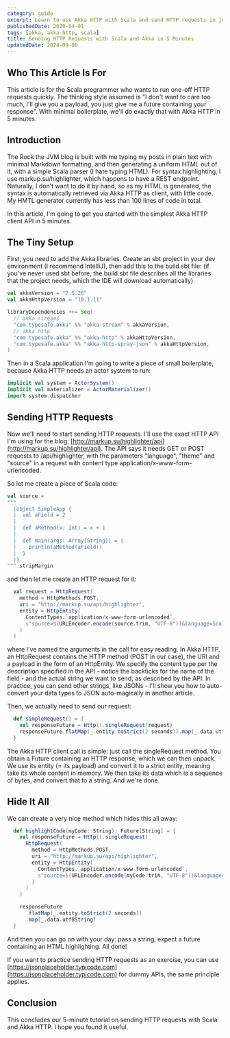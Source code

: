 ```yaml
---
category: guide
excerpt: Learn to use Akka HTTP with Scala and send HTTP requests in just a few minutes with the Akka HTTP server DSL
publishedDate: 2020-04-01
tags: [akka, akka-http, scala]
title: Sending HTTP Requests with Scala and Akka in 5 Minutes
updatedDate: 2024-09-06
---
```


## Who This Article Is For

This article is for the Scala programmer who wants to run one-off HTTP requests quickly. The thinking style assumed is "I don't want to care too much, I'll give you a payload, you just give me a future containing your response". With minimal boilerplate, we'll do exactly that with Akka HTTP in 5 minutes.

## Introduction

The Rock the JVM blog is built with me typing my posts in plain text with minimal Markdown formatting, and then generating a uniform HTML out of it, with a simple Scala parser (I hate typing HTML). For syntax highlighting, I use markup.su/highlighter, which happens to have a REST endpoint. Naturally, I don't want to do it by hand, so as my HTML is generated, the syntax is automatically retrieved via Akka HTTP as client, with little code. My HMTL generator currently has less than 100 lines of code in total.

In this article, I'm going to get you started with the simplest Akka HTTP client API in 5 minutes.

## The Tiny Setup

First, you need to add the Akka libraries. Create an sbt project in your dev environment (I recommend IntelliJ), then add this to the build.sbt file:
(if you've never used sbt before, the build.sbt file describes all the libraries that the project needs, which the IDE will download automatically)

```scala
val akkaVersion = "2.5.26"
val akkaHttpVersion = "10.1.11"

libraryDependencies ++= Seq(
  // akka streams
  "com.typesafe.akka" %% "akka-stream" % akkaVersion,
  // akka http
  "com.typesafe.akka" %% "akka-http" % akkaHttpVersion,
  "com.typesafe.akka" %% "akka-http-spray-json" % akkaHttpVersion,
)
```

Then in a Scala application I'm going to write a piece of small boilerplate, because Akka HTTP needs an actor system to run:

```scala
implicit val system = ActorSystem()
implicit val materializer = ActorMaterializer()
import system.dispatcher
```

## Sending HTTP Requests

Now we'll need to start sending HTTP requests. I'll use the exact HTTP API I'm using for the blog: [http://markup.su/highlighter/api](http://markup.su/highlighter/api). The API says it needs GET or POST requests to /api/highlighter, with the parameters "language", "theme" and "source" in a request with content type application/x-www-form-urlencoded.

So let me create a piece of Scala code:

```scala
val source =
"""
  |object SimpleApp {
  |  val aField = 2
  |
  |  def aMethod(x: Int) = x + 1
  |
  |  def main(args: Array[String]) = {
  |    println(aMethod(aField))
  |  }
  |}
""".stripMargin
```

and then let me create an HTTP request for it:

```scala
  val request = HttpRequest(
    method = HttpMethods.POST,
    uri = "http://markup.su/api/highlighter",
    entity = HttpEntity(
      ContentTypes.`application/x-www-form-urlencoded`,
      s"source=${URLEncoder.encode(source.trim, "UTF-8")}&language=Scala&theme=Sunburst"
    )
  )
```

where I've named the arguments in the call for easy reading. In Akka HTTP, an HttpRequest contains the HTTP method (POST in our case), the URI and a payload in the form of an HttpEntity. We specify the content type per the description specified in the API - notice the backticks for the name of the field - and the actual string we want to send, as described by the API. In practice, you can send other strings, like JSONs - I'll show you how to auto-convert your data types to JSON auto-magically in another article.

Then, we actually need to send our request:

```scala
  def simpleRequest() = {
    val responseFuture = Http().singleRequest(request)
    responseFuture.flatMap(_.entity.toStrict(2 seconds)).map(_.data.utf8String).foreach(println)
  }
```

The Akka HTTP client call is simple: just call the singleRequest method. You obtain a Future containing an HTTP response, which we can then unpack. We use its entity (= its payload) and convert it to a strict entity, meaning take its whole content in memory. We then take its data which is a sequence of bytes, and convert that to a string. And we're done.

## Hide It All

We can create a very nice method which hides this all away:

```scala
  def highlightCode(myCode: String): Future[String] = {
    val responseFuture = Http().singleRequest(
      HttpRequest(
        method = HttpMethods.POST,
        uri = "http://markup.su/api/highlighter",
        entity = HttpEntity(
          ContentTypes.`application/x-www-form-urlencoded`,
          s"source=${URLEncoder.encode(myCode.trim, "UTF-8")}&language=Scala&theme=Sunburst"
        )
      )
    )

    responseFuture
      .flatMap(_.entity.toStrict(2 seconds))
      .map(_.data.utf8String)
  }
```

And then you can go on with your day: pass a string, expect a future containing an HTML highlighting. All done!

If you want to practice sending HTTP requests as an exercise, you can use [https://jsonplaceholder.typicode.com](https://jsonplaceholder.typicode.com) for dummy APIs, the same principle applies.

## Conclusion

This concludes our 5-minute tutorial on sending HTTP requests with Scala and Akka HTTP. I hope you found it useful.
